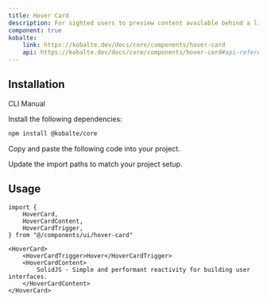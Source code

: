 ```yaml
---
title: Hover Card
description: For sighted users to preview content available behind a link.
component: true
kobalte:
    link: https://kobalte.dev/docs/core/components/hover-card
    api: https://kobalte.dev/docs/core/components/hover-card#api-reference
---
```


<ComponentPreview name="hover-card-demo" />

## Installation

<Tabs defaultValue="manual">

<TabsList>
    <TabsTrigger value="cli" disabled>
        CLI
    </TabsTrigger>
    <TabsTrigger value="manual">Manual</TabsTrigger>
    <TabsIndicator class="bg-primary" />
</TabsList>

<TabsContent value="manual">

<Steps>

<Step>Install the following dependencies:</Step>

```bash
npm install @kobalte/core
```

<Step>Copy and paste the following code into your project.</Step>

<ComponentSource name="hover-card" />

<Step>Update the import paths to match your project setup.</Step>

</Steps>

</TabsContent>

</Tabs>

## Usage

```tsx
import {
    HoverCard,
    HoverCardContent,
    HoverCardTrigger,
} from "@/components/ui/hover-card"
```

```tsx
<HoverCard>
    <HoverCardTrigger>Hover</HoverCardTrigger>
    <HoverCardContent>
        SolidJS - Simple and performant reactivity for building user interfaces.
    </HoverCardContent>
</HoverCard>
```
